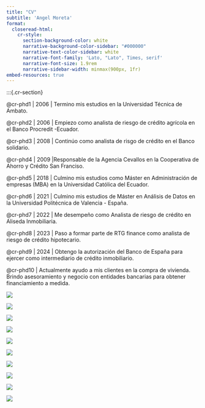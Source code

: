 ```yaml
---
title: "CV"
subtitle: 'Angel Moreta'
format:
  closeread-html:
    cr-style:
      section-background-color: white
      narrative-background-color-sidebar: "#000000"
      narrative-text-color-sidebar: white
      narrative-font-family: 'Lato, "Lato", Times, serif'
      narrative-font-size: 1.9rem
      narrative-sidebar-width: minmax(900px, 1fr)
embed-resources: true
---
```


:::{.cr-section}

@cr-phd1
| 2006
| Termino mis estudios en la Universidad Técnica de Ambato.
 

@cr-phd2
| 2006
| Empiezo como analista de riesgo de crédito agrícola en el Banco Procredit -Ecuador.

@cr-phd3
| 2008
| Continúo como analista de risgo de crédito en el Banco solidario.

@cr-phd4
| 2009
|Responsable de la Agencia Cevallos en la Cooperativa de Ahorro y Crédito San Franciso.

@cr-phd5
| 2018
| Culmino mis estudios como Máster en Administración de empresas (MBA) en la Universidad Católica del Ecuador.

@cr-phd6
| 2021
| Culmino mis estudios de Máster en Análisis de Datos en la Universidad Politécnica de Valencia - España.

@cr-phd7
| 2022
| Me desempeño como Analista de riesgo de crédito en Aliseda Inmobiliaria.

[@cr-phd8]{scale-by="1.5"}
| 2023
| Paso a formar parte de RTG finance como analista de riesgo de crédito hipotecario.

[@cr-phd9]{scale-by="1.5"}
| 2024 
| Obtengo la autorización del Banco de España para ejercer como intermediario de crédito inmobiliario.

[@cr-phd10]{scale-by="1.5"}
| Actualmente ayudo a mis clientes en la compra de vivienda. Brindo asesoramiento y negocio con entidades bancarias para obtener financiamiento a medida.


:::{#cr-phd1}
![](uta.jpg)
:::

:::{#cr-phd2}
![](procredit.jpeg)
:::

:::{#cr-phd3}
![](solidario.jpeg)
:::

:::{#cr-phd4}
![](sanfra.jpg)
:::

:::{#cr-phd5}
![](puce.jpg)
:::

:::{#cr-phd6}
![](upv.jpg)
:::

:::{#cr-phd7}
![](Aliseda.jpg)
:::

:::{#cr-phd8}
![](1.png)
:::

:::{#cr-phd9}
![](bde.png)
:::

:::{#cr-phd10}
![](casa.png)
:::


